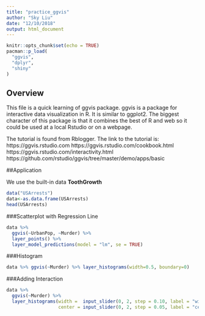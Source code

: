 ```yaml
---
title: "practice_ggvis"
author: "Sky Liu"
date: "12/10/2018"
output: html_document
---
```


```r
knitr::opts_chunk$set(echo = TRUE)
pacman::p_load(
  "ggvis",
  "dplyr",
  "shiny"
)
```

## Overview

This file is a quick learning of ggvis package.
ggvis is a package for interactive data visualization in R. It is similar to ggplot2. The biggest character of this package is that it combines the best of R and web so it could be used at a local Rstudio or on a webpage. 

The tutorial is found from Rblogger. The link to the tutorial
is:
https://ggvis.rstudio.com
https://ggvis.rstudio.com/cookbook.html
https://ggvis.rstudio.com/interactivity.html
https://github.com/rstudio/ggvis/tree/master/demo/apps/basic



##Application

We use the built-in data **ToothGrowth**

```r
data("USArrests")
data<-as.data.frame(USArrests)
head(USArrests)
```
###Scatterplot with Regression Line
```r
data %>% 
  ggvis(~UrbanPop, ~Murder) %>%
  layer_points() %>%
  layer_model_predictions(model = "lm", se = TRUE)
```
###Histogram
```r

data %>% ggvis(~Murder) %>% layer_histograms(width=0.5, boundary=0)
```
###Adding Interaction

```r

data %>% 
  ggvis(~Murder) %>% 
  layer_histograms(width =  input_slider(0, 2, step = 0.10, label = "width"),
                   center = input_slider(0, 2, step = 0.05, label = "center"))
```